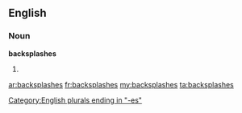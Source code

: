 ==English==

===Noun===
'''backsplashes'''

# {{plural of|[[backsplash]]}}

[[Category:English plurals ending in "-es"]]

[[ar:backsplashes]]
[[fr:backsplashes]]
[[my:backsplashes]]
[[ta:backsplashes]]